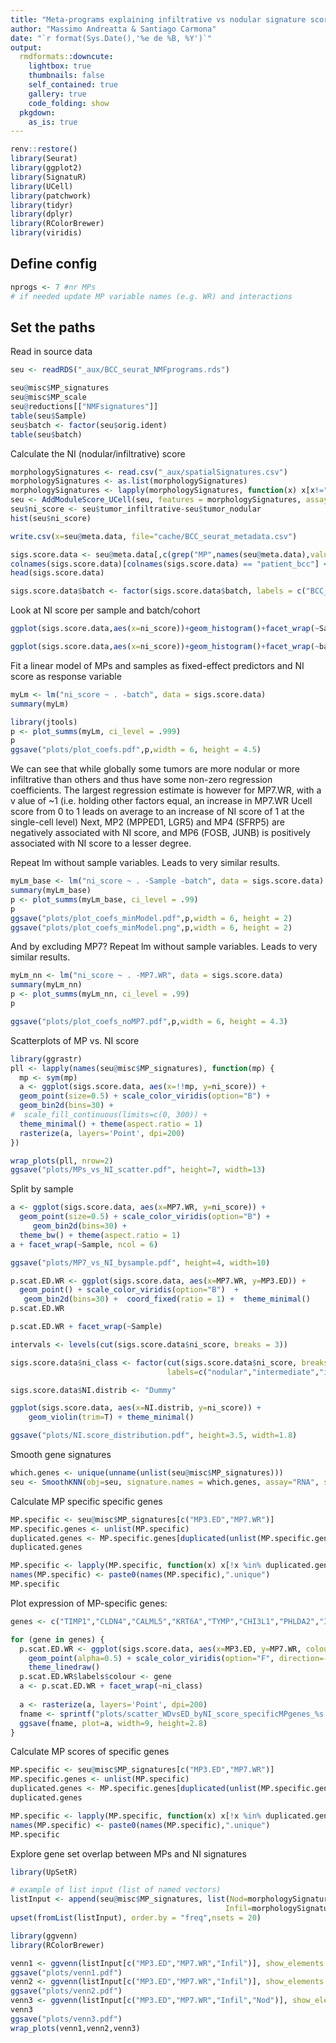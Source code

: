 ```yaml
---
title: "Meta-programs explaining infiltrative vs nodular signature score"
author: "Massimo Andreatta & Santiago Carmona"
date: "`r format(Sys.Date(),'%e de %B, %Y')`"
output: 
  rmdformats::downcute:
    lightbox: true
    thumbnails: false
    self_contained: true
    gallery: true
    code_folding: show
  pkgdown:
    as_is: true
---
```


```r
renv::restore()
library(Seurat)
library(ggplot2)
library(SignatuR)
library(UCell)
library(patchwork)
library(tidyr)
library(dplyr)
library(RColorBrewer)
library(viridis)
```


## Define config
```r
nprogs <- 7 #nr MPs
# if needed update MP variable names (e.g. WR) and interactions
```

## Set the paths

Read in source data
```r
seu <- readRDS("_aux/BCC_seurat_NMFprograms.rds")
```


```r
seu@misc$MP_signatures
seu@misc$MP_scale
seu@reductions[["NMFsignatures"]]
table(seu$Sample)
seu$batch <- factor(seu$orig.ident)
table(seu$batch)
```

Calculate the NI (nodular/infiltrative) score

```r
morphologySignatures <- read.csv("_aux/spatialSignatures.csv")
morphologySignatures <- as.list(morphologySignatures)
morphologySignatures <- lapply(morphologySignatures, function(x) x[x!=""])
seu <- AddModuleScore_UCell(seu, features = morphologySignatures, assay="RNA", ncores=4, name = "")
seu$ni_score <- seu$tumor_infiltrative-seu$tumor_nodular
hist(seu$ni_score)
```

```r
write.csv(x=seu@meta.data, file="cache/BCC_seurat_metadata.csv")
```


```r
sigs.score.data <- seu@meta.data[,c(grep("MP",names(seu@meta.data),value = T),"ni_score","patient_bcc","batch")]
colnames(sigs.score.data)[colnames(sigs.score.data) == "patient_bcc"] <- "Sample"
head(sigs.score.data)
```
```r
sigs.score.data$batch <- factor(sigs.score.data$batch, labels = c("BCC_Yerly","BCC_Ganier"))
```

Look at NI score per sample and batch/cohort

```r
ggplot(sigs.score.data,aes(x=ni_score))+geom_histogram()+facet_wrap(~Sample)+theme_bw()
```
```r
ggplot(sigs.score.data,aes(x=ni_score))+geom_histogram()+facet_wrap(~batch)+theme_bw()
```

Fit a linear model of MPs and samples as fixed-effect predictors and NI score as response variable

```r
myLm <- lm("ni_score ~ . -batch", data = sigs.score.data)
summary(myLm)
```



```r
library(jtools)
p <- plot_summs(myLm, ci_level = .999)
p
ggsave("plots/plot_coefs.pdf",p,width = 6, height = 4.5)
```

We can see that while globally some tumors are more nodular or more infiltrative than others and thus have some non-zero regression coefficients.
The largest regression estimate is however for MP7.WR, with a v alue of ~1 (i.e. holding other factors equal, an increase in MP7.WR Ucell score from 0 to 1 leads on average to an increase of NI score of 1 at the single-cell level)
Next, MP2 (MPPED1, LGR5) and MP4 (SFRP5) are negatively associated with NI score, and MP6 (FOSB, JUNB) is positively associated with NI score to a lesser degree.


Repeat lm without sample variables. Leads to very similar results.
```r
myLm_base <- lm("ni_score ~ . -Sample -batch", data = sigs.score.data)
summary(myLm_base)
p <- plot_summs(myLm_base, ci_level = .99)
p
ggsave("plots/plot_coefs_minModel.pdf",p,width = 6, height = 2)
ggsave("plots/plot_coefs_minModel.png",p,width = 6, height = 2)
```

And by excluding MP7?
Repeat lm without sample variables. Leads to very similar results.
```r
myLm_nn <- lm("ni_score ~ . -MP7.WR", data = sigs.score.data)
summary(myLm_nn)
p <- plot_summs(myLm_nn, ci_level = .99)
p

ggsave("plots/plot_coefs_noMP7.pdf",p,width = 6, height = 4.3)
```



Scatterplots of MP vs. NI score
```r
library(ggrastr)
pll <- lapply(names(seu@misc$MP_signatures), function(mp) {
  mp <- sym(mp)
  a <- ggplot(sigs.score.data, aes(x=!!mp, y=ni_score)) +
  geom_point(size=0.5) + scale_color_viridis(option="B") +
  geom_bin2d(bins=30) +  
#  scale_fill_continuous(limits=c(0, 300)) +
  theme_minimal() + theme(aspect.ratio = 1)
  rasterize(a, layers='Point', dpi=200)
})

wrap_plots(pll, nrow=2)
ggsave("plots/MPs_vs_NI_scatter.pdf", height=7, width=13)
```

Split by sample
```r
a <- ggplot(sigs.score.data, aes(x=MP7.WR, y=ni_score)) +
  geom_point(size=0.5) + scale_color_viridis(option="B") +
     geom_bin2d(bins=30) +  
  theme_bw() + theme(aspect.ratio = 1)
a + facet_wrap(~Sample, ncol = 6)

ggsave("plots/MP7_vs_NI_bysample.pdf", height=4, width=10)

```


```r
p.scat.ED.WR <- ggplot(sigs.score.data, aes(x=MP7.WR, y=MP3.ED)) +
  geom_point() + scale_color_viridis(option="B")  + 
   geom_bin2d(bins=30) +  coord_fixed(ratio = 1) +  theme_minimal() 
p.scat.ED.WR
```

```r
p.scat.ED.WR + facet_wrap(~Sample)
```

```r
intervals <- levels(cut(sigs.score.data$ni_score, breaks = 3))

sigs.score.data$ni_class <- factor(cut(sigs.score.data$ni_score, breaks = 3),
                                   labels=c("nodular","intermediate","infiltrative"))
```

```r
sigs.score.data$NI.distrib <- "Dummy"

ggplot(sigs.score.data, aes(x=NI.distrib, y=ni_score)) + 
    geom_violin(trim=T) + theme_minimal()

ggsave("plots/NI.score_distribution.pdf", height=3.5, width=1.8)
```




Smooth gene signatures
```r
which.genes <- unique(unname(unlist(seu@misc$MP_signatures)))
seu <- SmoothKNN(obj=seu, signature.names = which.genes, assay="RNA", slot = "data")
```


Calculate MP specific specific genes
```r
MP.specific <- seu@misc$MP_signatures[c("MP3.ED","MP7.WR")]
MP.specific.genes <- unlist(MP.specific)
duplicated.genes <- MP.specific.genes[duplicated(unlist(MP.specific.genes))]
duplicated.genes

MP.specific <- lapply(MP.specific, function(x) x[!x %in% duplicated.genes])
names(MP.specific) <- paste0(names(MP.specific),".unique")
MP.specific
```

Plot expression of MP-specific genes:
```r
genes <- c("TIMP1","CLDN4","CALML5","KRT6A","TYMP","CHI3L1","PHLDA2","IFITM3")

for (gene in genes) {
  p.scat.ED.WR <- ggplot(sigs.score.data, aes(x=MP3.ED, y=MP7.WR, colour=seu@assays$RNA_kNN@data[gene,])) +
    geom_point(alpha=0.5) + scale_color_viridis(option="F", direction=-1)  + coord_fixed(ratio = 1) + 
    theme_linedraw()
  p.scat.ED.WR$labels$colour <- gene
  a <- p.scat.ED.WR + facet_wrap(~ni_class)
  
  a <- rasterize(a, layers='Point', dpi=200)
  fname <- sprintf("plots/scatter_WDvsED_byNI_score_specificMPgenes_%s.pdf", gene)
  ggsave(fname, plot=a, width=9, height=2.8)
}
```


Calculate MP scores of specific genes
```r
MP.specific <- seu@misc$MP_signatures[c("MP3.ED","MP7.WR")]
MP.specific.genes <- unlist(MP.specific)
duplicated.genes <- MP.specific.genes[duplicated(unlist(MP.specific.genes))]
duplicated.genes

MP.specific <- lapply(MP.specific, function(x) x[!x %in% duplicated.genes])
names(MP.specific) <- paste0(names(MP.specific),".unique")
MP.specific
```

Explore gene set overlap between MPs and NI signatures

```r
library(UpSetR)

# example of list input (list of named vectors)
listInput <- append(seu@misc$MP_signatures, list(Nod=morphologySignatures$tumor_nodular,
                                                Infil=morphologySignatures$tumor_infiltrative))
upset(fromList(listInput), order.by = "freq",nsets = 20)
```


```r
library(ggvenn)
library(RColorBrewer)

venn1 <- ggvenn(listInput[c("MP3.ED","MP7.WR","Infil")], show_elements = F, label_sep = "\n", fill_color = brewer.pal(name="Set2",n=4), text_size = 4)
ggsave("plots/venn1.pdf")
venn2 <- ggvenn(listInput[c("MP3.ED","MP7.WR","Infil")], show_elements = T, label_sep = "\n", fill_color = brewer.pal(name="Set2",n=4), text_size = 0.6)
ggsave("plots/venn2.pdf")
venn3 <- ggvenn(listInput[c("MP3.ED","MP7.WR","Infil","Nod")], show_elements = F, label_sep = "\n", text_size = 4)
venn3
ggsave("plots/venn3.pdf")
wrap_plots(venn1,venn2,venn3)
```




